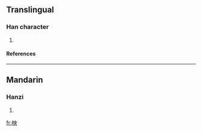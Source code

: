 ==Translingual==
===Han character===
{{Han char|rn=75|rad=木|as=05|sn=9|four=4593<sub>0</sub>|canj=木中月大 (DLBK)}}
# {{defn|Han|sort=木05}}
====References====
{{Han ref|kx=0518.200|dkj=14615|hdz=21183.040|uh=67CD|ud=26573|bh=CF4B|bd=53067}}

----
==Mandarin==
===Hanzi===
{{cmn-hanzi|pin=[[yāng]] ([[yang1]])|wg=yang<sup>1</sup>}}
# {{defn|Mandarin}}

[[fr:柍]]
